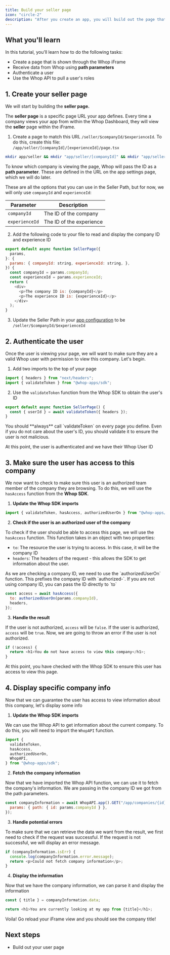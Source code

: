 ```yaml
---
title: Build your seller page
icon: "circle-2"
description: "After you create an app, you will build out the page that allows Whop Companies to interact with your app"
---
```


## What you'll learn

In this tutorial, you’ll learn how to do the following tasks:

- Create a page that is shown through the Whop iFrame
- Receive data from Whop using **path parameters**
- Authenticate a user
- Use the Whop API to pull a user's roles

## 1. Create your seller page

We will start by building the **seller page.**

The **seller page** is a specific page URL your app defines. Every time a company views your app from within the Whop Dashboard, they will view the **seller** page within the iFrame.

1. Create a page to match this URL `/seller/$companyId/$experienceId`. To do this, create this file: `/app/seller/[companyId]/[experienceId]/page.tsx`

```bash
mkdir app/seller && mkdir "app/seller/[companyId]" && mkdir "app/seller/[companyId]/[experienceId]" && touch "app/seller/[companyId]/[experienceId]/page.tsx"
```

To know which company is viewing the page, Whop will pass the ID as a **path parameter**. These are defined in the URL on the app settings page, which we will do later.

These are all the options that you can use in the Seller Path, but for now, we will only use `companyId` and `experienceId`:

| Parameter      | Description              |
| -------------- | ------------------------ |
| `companyId`    | The ID of the company    |
| `experienceId` | The ID of the experience |

2. Add the following code to your file to read and display the company ID and experience ID

```javascript
export default async function SellerPage({
  params,
}: {
  params: { companyId: string, experienceId: string, },
}) {
  const companyId = params.companyId;
  const experienceId = params.experienceId;
  return (
    <div>
      <p>The company ID is: {companyId}</p>
      <p>The experience ID is: {experienceId}</p>
    </div>
  );
}
```

3. Update the Seller Path in your [app configuration](https://whop.com/apps) to be `/seller/$companyId/$experienceId`

## 2. Authenticate the user

Once the user is viewing your page, we will want to make sure they are a valid Whop user with permission to view this company. Let's begin.

1. Add two imports to the top of your page

```javascript
import { headers } from "next/headers";
import { validateToken } from "@whop-apps/sdk";
```

2. Use the `validateToken` function from the Whop SDK to obtain the user's ID

```javascript
export default async function SellerPage() {
  const { userId } = await validateToken({ headers });
}
```

<Warning>
  You should **always** call `validateToken` on every page you define. Even if
  you do not care about the user's ID, you should validate it to ensure the user
  is not malicious.
</Warning>

At this point, the user is authenticated and we have their Whop User ID

## 3. Make sure the user has access to this company

We now want to check to make sure this user is an authorized team member of the company they are browsing. To do this, we will use the `hasAccess` function from the **Whop SDK**.

1. **Update the Whop SDK imports**

```javascript
import { validateToken, hasAccess, authorizedUserOn } from "@whop-apps/sdk";
```

2. **Check if the user is an authorized user of the company**

To check if the user should be able to access this page, we will use the `hasAccess` function. This function takes in an object with two properties:

- `to`: The resource the user is trying to access. In this case, it will be the company ID
- `headers`: The headers of the request - this allows the SDK to get information about the user.

<Note>
  As we are checking a company ID, we need to use the `authorizedUserOn`
  function. This prefixes the company ID with `authorized-`. If you are not
  using company ID, you can pass the ID directly to `to`
</Note>

```javascript
const access = await hasAccess({
  to: authorizedUserOn(params.companyId),
  headers,
});
```

3. **Handle the result**

If the user is not authorized, `access` will be `false`. If the user is authorized, `access` will be `true`. Now, we are going to throw an error if the user is not authorized.

```javascript
if (!access) {
  return <h1>You do not have access to view this company</h1>;
}
```

At this point, you have checked with the Whop SDK to ensure this user has access to view this page.

## 4. Display specific company info

Now that we can guarantee the user has access to view information about this company, let's display some info

1. **Update the Whop SDK imports**

We can use the Whop API to get information about the current company. To do this, you will need to import the `WhopAPI` function.

```javascript
import {
  validateToken,
  hasAccess,
  authorizedUserOn,
  WhopAPI,
} from "@whop-apps/sdk";
```

2. **Fetch the company information**

Now that we have imported the Whop API function, we can use it to fetch the company's information. We are passing in the company ID we got from the path parameters.

```javascript
const companyInformation = await WhopAPI.app().GET("/app/companies/{id}", {
  params: { path: { id: params.companyId } },
});
```

3. **Handle potential errors**

To make sure that we can retrieve the data we want from the result, we first need to check if the request was successful. If the request is not successful, we will display an error message.

```javascript
if (companyInformation.isErr) {
  console.log(companyInformation.error.message);
  return <p>Could not fetch company information</p>;
}
```

4. **Display the information**

Now that we have the company information, we can parse it and display the information

```javascript
const { title } = companyInformation.data;

return <h1>You are currently looking at my app from {title}</h1>;
```

Voila! Go reload your iFrame view and you should see the company title!

## Next steps

- Build out your user page
